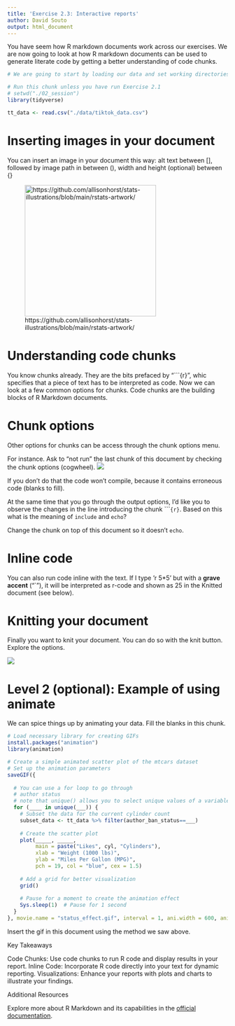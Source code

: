 ```yaml
---
title: 'Exercise 2.3: Interactive reports'
author: David Souto
output: html_document
---
```


You have seem how R markdown documents work across our exercises. We are now going to look at how R markdown documents can be used to generate literate code by getting a better understanding of code chunks.

```r
# We are going to start by loading our data and set working directories

# Run this chunk unless you have run Exercise 2.1
# setwd("./02_session")
library(tidyverse)

tt_data <- read.csv("./data/tiktok_data.csv")
```

# Inserting images in your document

You can insert an image in your document this way: alt text between [], followed by image path in between (), width and height (optional) between {}

![https://github.com/allisonhorst/stats-illustrations/blob/main/rstats-artwork/](images/rmarkdown_rockstar.png){width=300px, height=300px}

# Understanding code chunks

You know chunks already. They are the bits prefaced by "```{r}", whic specifies that a piece of text has to be interpreted as code. Now we can look at a few common options for chunks. Code chunks are the building blocks of R Markdown documents. 

# Chunk options

Other options for chunks can be access through the chunk options menu.

For instance. Ask to "not run" the last chunk of this document by checking the chunk options (cogwheel). 
![](images/chunk_options.png)

If you don't do that the code won't compile, because it contains erroneous code (blanks to fill).

At the same time that you go through the output options, I'd like you to observe the changes in the line introducing the chunk ````{r}`. Based on this what is the meaning of `include` and `echo`?

Change the chunk on top of this document so it doesn't `echo`.

# Inline code

You can also run code inline with the text. If I type 'r 5*5' but with a **grave accent** ("`"), it will be interpreted as r-code and shown as 25 in the Knitted document (see below). 

# Knitting your document

Finally you want to knit your document. You can do so with the knit button. Explore the options. 

![](images/knit_button.png)

# Level 2 (optional): Example of using animate 

We can spice things up by animating your data. Fill the blanks in this chunk.

```r
# Load necessary library for creating GIFs
install.packages("animation")
library(animation)

# Create a simple animated scatter plot of the mtcars dataset
# Set up the animation parameters
saveGIF({
  
  # You can use a for loop to go through
  # author status 
  # note that unique() allows you to select unique values of a variable
  for (____ in unique(___)) {
    # Subset the data for the current cylinder count
    subset_data <- tt_data %>% filter(author_ban_status==___)
    
    # Create the scatter plot
    plot(_____, _____,
         main = paste("Likes", cyl, "Cylinders"),
         xlab = "Weight (1000 lbs)",
         ylab = "Miles Per Gallon (MPG)",
         pch = 19, col = "blue", cex = 1.5)
    
    # Add a grid for better visualization
    grid()
    
    # Pause for a moment to create the animation effect
    Sys.sleep(1)  # Pause for 1 second
  }
}, movie.name = "status_effect.gif", interval = 1, ani.width = 600, ani.height = 400)

```

Insert the gif in this document using the method we saw above.

Key Takeaways

Code Chunks: Use code chunks to run R code and display results in your report.
Inline Code: Incorporate R code directly into your text for dynamic reporting.
Visualizations: Enhance your reports with plots and charts to illustrate your findings.

Additional Resources

Explore more about R Markdown and its capabilities in the [official documentation](https://rmarkdown.rstudio.com/lesson-1.html).

